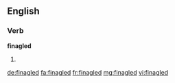 ==English==

===Verb===
'''finagled'''

# {{en-past of|finagle}}

[[de:finagled]]
[[fa:finagled]]
[[fr:finagled]]
[[mg:finagled]]
[[vi:finagled]]